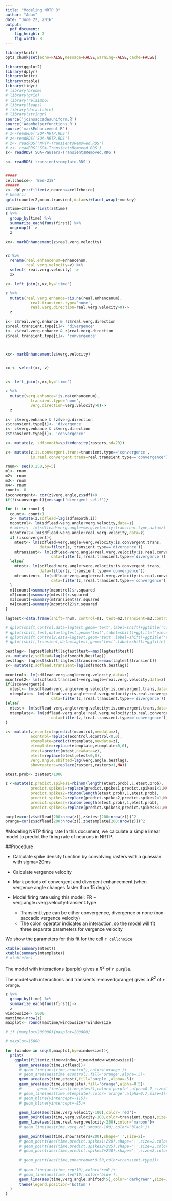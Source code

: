 ```yaml
---
title: "Modeling NRTP 3"
author: "Adam"
date: "June 22, 2016"
output: 
  pdf_document: 
    fig_height: 7
    fig_width: 8
---
```


```r
library(knitr)
opts_chunk$set(echo=FALSE,message=FALSE,warning=FALSE,cache=FALSE)
```

```r

library(ggplot2)
library(dplyr)
library(knitr)
library(xtable)
library(tidyr)
# library(broom)
# library(grid)
# library(relaimpo)
# library(leaps)
# library(data.table)
# library(stringr)
source('joinsaccadesuniform.R')
source('Adamhelperfunctions.R')
source('markEnhancement.R')
# z<-readRDS('SOA-NRTP.RDS')
# z<-readRDS('SOA-NRTP.RDS')
# z<- readRDS('NRTP-TransientsRemoved.RDS')
# z<- readRDS('SOA-TransientsRemoved.RDS')
z<- readRDS('SOA-Pausers-TransientsRemoved.RDS')

s<- readRDS('transientstemplate.RDS')


#####
cellchoice<- 'Bee-218'
######
z<- dplyr::filter(z,neuron==cellchoice)
# head(z)
qplot(counter2,mean.transient,data=s)+facet_wrap(~monkey)

```


```r

z$time=z$time-first(z$time)
z %>%
  group_by(time) %>%
  summarize_each(funs(first)) %>%
  ungroup() ->
  z

xx<- markEnhancement(z$real.verg.velocity)


xx %>%
  rename(real.enhancenum=enhancenum,
         real.verg.velocity=v) %>%
  select(-real.verg.velocity) ->
  xx

z<- left_join(z,xx,by='time')

z %>%
  mutate(real.verg.enhance=!is.na(real.enhancenum),
           real.transient.type='none',
           real.verg.direction=real.verg.velocity>0)->
  z

i<- z$real.verg.enhance & !z$real.verg.direction
z$real.transient.type[i]<- 'divergence'
i<- z$real.verg.enhance & z$real.verg.direction
z$real.transient.type[i]<- 'convergence'



xx<- markEnhancement(z$verg.velocity)


xx <- select(xx,-v)
  

z<- left_join(z,xx,by='time')

z %>%
  mutate(verg.enhance=!is.na(enhancenum),
           transient.type='none',
           verg.direction=verg.velocity>0)->
  z

i<- z$verg.enhance & !z$verg.direction
z$transient.type[i]<- 'divergence'
i<- z$verg.enhance & z$verg.direction
z$transient.type[i]<- 'convergence'

z<- mutate(z, sdfsmooth=spikedensity(rasters,sd=20))

z<- mutate(z,is.convergent.trans=transient.type=='convergence',
           is.real.convergent.trans=real.transient.type=='convergence')

```

```r
rnum<- seq(0,250,by=5)
m1<- rnum
m2<- rnum
m3<- rnum
m4<- rnum
count<- 0
isconvergent<- cor(z$verg.angle,z$sdf)>0
if(!isconvergent){message('divergent cell!')}

for (i in rnum) {
  count<- count+1
  z<- mutate(z,sdflead=lag(sdfsmooth,i))
  mcontrol<- lm(sdflead~verg.angle+verg.velocity,data=z)
  # mtest<- lm(sdflead~verg.angle+verg.velocity:transient.type,data=z)
  mcontrol2<-lm(sdflead~verg.angle+real.verg.velocity,data=z)
  if (isconvergent){
    mtest<- lm(sdflead~verg.angle+verg.velocity:is.convergent.trans,
               data=filter(z,!transient.type=='divergence'))
    mtransient<- lm(sdflead~verg.angle+real.verg.velocity:is.real.convergent.trans,
                    data=filter(z,!real.transient.type=='divergence'))
  }else{
    mtest<- lm(sdflead~verg.angle+verg.velocity:is.convergent.trans,
               data=filter(z,!transient.type=='convergence'))
    mtransient<- lm(sdflead~verg.angle+real.verg.velocity:is.real.convergent.trans,
                    data=filter(z,!real.transient.type=='convergence'))
  }
  m1[count]=summary(mcontrol)$r.squared
  m2[count]=summary(mtest)$r.squared
  m3[count]=summary(mtransient)$r.squared
  m4[count]=summary(mcontrol2)$r.squared
}

lagtest<-data.frame(shift=rnum, control=m1, test=m2,transient=m3,control2=m4)

# qplot(shift,control,data=lagtest,geom='text',label=shift)+ggtitle('control')
# qplot(shift,test,data=lagtest,geom='text',label=shift)+ggtitle('piecewise')
# qplot(shift,control2,data=lagtest,geom='text',label=shift)+ggtitle('transients removed')
# qplot(shift,transient,data=lagtest,geom='text',label=shift)+ggtitle('piecewise, transients removed')

bestlag<- lagtest$shift[lagtest$test==max(lagtest$test)]
z<- mutate(z,sdflead=lag(sdfsmooth,bestlag))
bestlag<- lagtest$shift[lagtest$transient==max(lagtest$transient)]
z<- mutate(z,sdflead.transient=lag(sdfsmooth,bestlag))

```


```r

mcontrol<- lm(sdflead~verg.angle+verg.velocity,data=z)
mcontrol2<- lm(sdflead.transient~verg.angle+real.verg.velocity,data=z)
if(isconvergent){
  mtest<- lm(sdflead~verg.angle+verg.velocity:is.convergent.trans,data=filter(z,!transient.type=='divergence'))
  mtemplate<- lm(sdflead~verg.angle+real.verg.velocity:is.real.convergent.trans,
                    data=filter(z,!real.transient.type=='divergence'))
}else{
  mtest<- lm(sdflead~verg.angle+verg.velocity:is.convergent.trans,data=filter(z,!transient.type=='convergence'))
  mtemplate<- lm(sdflead~verg.angle+real.verg.velocity:is.real.convergent.trans,
                    data=filter(z,!real.transient.type=='convergence'))
}

z<- mutate(z,econtrol=predict(mcontrol,newdata=z),
           econtrol=replace(econtrol,econtrol<0,0),
           etemplate=predict(mtemplate,newdata=z),
           etemplate=replace(etemplate,etemplate<0,0),
           etest=predict(mtest,newdata=z),
           etest=replace(etest,etest<0,0),
           verg.angle.shifted=lag(verg.angle,bestlag),
           showrasters=replace(rasters,rasters<1,NA))

etest.prob<- z$etest/1000

z <-mutate(z,predict.spikes1=rbinom(length(etest.prob),1,etest.prob),
           predict.spikes1=replace(predict.spikes1,predict.spikes1<1,NA),
           predict.spikes2=rbinom(length(etest.prob),1,etest.prob),
           predict.spikes2=replace(predict.spikes2,predict.spikes2<1,NA),
           predict.spikes3=rbinom(length(etest.prob),1,etest.prob),
           predict.spikes3=replace(predict.spikes3,predict.spikes3<1,NA))

purple=cor(z$sdflead[200:nrow(z)],z$etest[200:nrow(z)])^2
orange=cor(z$sdflead[200:nrow(z)],z$etemplate[200:nrow(z)])^2

```

\newpage


#Modeling NRTP firing rate
In this document, we calculate a simple linear model to predict the firing rate of neurons in NRTP.

##Procedure

* Calculate spike density function by convolving rasters with a guassian with sigma=20ms

* Calculate vergence velocity

* Mark periods of convergent and divergent enhancement (when vergence angle changes faster than 15 deg/s)

* Model firing rate using this model: FR ~ verg.angle+verg.velocity:transient.type 
    + Transient.type can be either convergence, divergence or none (non-saccadic vergence velocity)
    + The colon operator indicates an interaction, so the model will fit three separate parameters for vergence velocity

We show the parameters for this fit for the cell `r cellchoice`

```r
xtable(summary(mtest))
xtable(summary(mtemplate))
# xtable(mc)
```

The model with interactions (purple) gives a $R^2$ of `r purple`. 

The model with interactions and transients removed(orange) gives a $R^2$ of `r orange`. 

```r


z %>%
  group_by(time) %>%
  summarize_each(funs(first))->
  z
windowsize<- 5000
maxtime<-nrow(z)
maxplot<- round(maxtime/windowsize)*windowsize

# if (maxplot>200000){maxplot=200000}

# maxplot=15000

for (window in seq(0,maxplot,by=windowsize)){
  print(
    ggplot(filter(z,time>window,time<window+windowsize))+
      geom_area(aes(time,sdflead))+
      # geom_line(aes(time,econtrol),color='orange')+
      # geom_area(aes(time,econtrol),fill='orange',alpha=.5)+
      geom_area(aes(time,etest),fill='purple',alpha=.5)+
      geom_area(aes(time,etemplate),fill='orange',alpha=0.5)+
      #       geom_line(aes(time,etest),color='purple',alpha=0.7,size=1)+
      # geom_line(aes(time,etemplate),color='orange',alpha=0.7,size=1)+
      # geom_hline(yintercept=-115)+
      # geom_hline(yintercept=-85)+
      
      geom_line(aes(time,verg.velocity-100),color='red')+
      geom_point(aes(time,verg.velocity-100,color=transient.type),size=1,data=filter(z, time>window,time<window+windowsize,enhancenum>0))+
      geom_line(aes(time,real.verg.velocity-200),color='maroon')+
      # geom_line(aes(time,verg.vel.smooth-100),color='black')+
      
      geom_point(aes(time,showrasters+200),shape='|',size=2)+
      # geom_point(aes(time,predict.spikes1+220),shape='|',size=2,color='purple')+
      # geom_point(aes(time,predict.spikes2+225),shape='|',size=2,color='purple')+
      # geom_point(aes(time,predict.spikes3+230),shape='|',size=2,color='purple')+
      
      # geom_point(aes(time,enhancenum*0-50,color=transient.type))+
      
      # geom_line(aes(time,rep*10),color='red')+
      # geom_line(aes(time,lep*10),color='blue'),
      geom_line(aes(time,verg.angle.shifted*5),color='darkgreen',size=1.5)+
      theme(legend.position='bottom')
  )
}

```